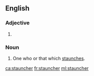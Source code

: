 ==English==

===Adjective===
{{head|en|adjective comparative form}}

# {{en-comparative of|staunch}}

===Noun===
{{en-noun}}

# One who or that which [[staunch]]es.

[[ca:stauncher]]
[[fr:stauncher]]
[[ml:stauncher]]
